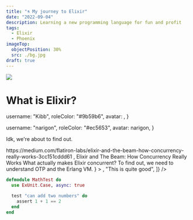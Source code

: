 ```yaml
---
title: "⚗️ My journey to Elixir"
date: "2022-09-04"
description: Learning a new programming language for fun and profit
tags:
  - Elixir
  - Phoenix
imageTop:
  objectPosition: 30%
  src: ./bg.jpg
draft: true
---
```



![](https://opengraph.githubassets.com/0/elixir-lang/elixir)

# What is Elixir?


  username: "Kibb",
  roleColor: "#9b59b6",
  avatar: <KibbAvatar />,
}

  username: "narigon",
  roleColor: "#ec5653",
  avatar: narigon,
}

Idk, we're about to find out.

<DiscordMessageContainer>
  <DiscordMessage
    {...narigonProps}
    messages={[
      "Where could I read more about why exactly Elixir is good for concurrency and how exactly does it scale?",
    ]}
  />
  <DiscordMessage
    {...friendProps}
    messages={[
      <DiscordMessageText>
        <Link href="https://medium.com/flatiron-labs/elixir-and-the-beam-how-concurrency-really-works-3cc151cddd61">
          https://medium.com/flatiron-labs/elixir-and-the-beam-how-concurrency-really-works-3cc151cddd61
        </Link>
      </DiscordMessageText>,
      <DiscordMessageText my={3}>
        <DiscordEmbed
          color="gray.700"
          top="Medium"
          content={
            <>
              <Link
                href="https://medium.com/flatiron-labs/elixir-and-the-beam-how-concurrency-really-works-3cc151cddd61"
                color="blue.400"
              >
                Elixir and The Beam: How Concurrency Really Works
              </Link>
              <Text color="gray.100">
                What actually makes Elixir concurrent? To find out, we need to
                understand OTP and the Erlang VM.
              </Text>
            </>
          }
        >
          <Link
            rel="external noopener noreferrer"
            target="_blank"
            href="https://medium.com/flatiron-labs/elixir-and-the-beam-how-concurrency-really-works-3cc151cddd61"
          >
            <Box
              as="img"
              borderRadius="md"
              width="100%"
              height="315px"
              src="https://miro.medium.com/focal/1200/632/36/35/1*X14b2Clrv0kgSNqcvwFUdg.png"
              frameborder="0"
            />
          </Link>
        </DiscordEmbed>
      </DiscordMessageText>,
      "This is quite good",
    ]}
  />
  <DiscordMessage
    {...narigonProps}
    messages={["cheers"]}
  />
</DiscordMessageContainer>

```elixir {h: "1,3", lines:true}
defmodule MathTest do
  use ExUnit.Case, async: true

  test "can add two numbers" do
    assert 1 + 1 == 2
  end
end
```
